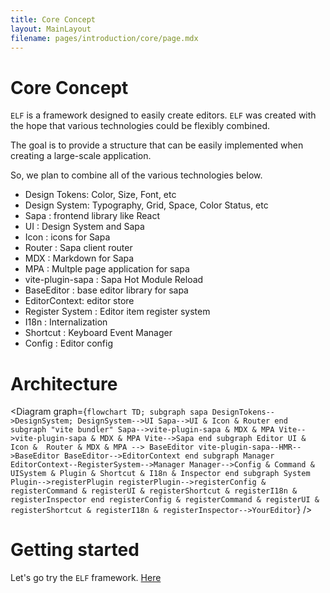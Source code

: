 ```yaml
---
title: Core Concept
layout: MainLayout
filename: pages/introduction/core/page.mdx
---
```



# Core Concept

`ELF` is a framework designed to easily create editors. `ELF` was created with the hope that various technologies could be flexibly combined.

The goal is to provide a structure that can be easily implemented when creating a large-scale application.

So, we plan to combine all of the various technologies below.

* Design Tokens: Color, Size, Font, etc 
* Design System: Typography, Grid, Space, Color Status, etc 
* Sapa : frontend library like React 
* UI : Design System and Sapa 
* Icon : icons for Sapa  
* Router : Sapa client router 
* MDX : Markdown for Sapa
* MPA : Multple page application for sapa
* vite-plugin-sapa : Sapa Hot Module Reload 
* BaseEditor : base editor library for sapa
* EditorContext:  editor store 
* Register System :  Editor item register system 
* I18n : Internalization 
* Shortcut : Keyboard Event Manager 
* Config : Editor config 

# Architecture 

<Diagram graph={`
flowchart TD;
  subgraph sapa
    DesignTokens-->DesignSystem;
    DesignSystem-->UI
    Sapa-->UI & Icon & Router
  end
  subgraph "vite bundler"
    Sapa-->vite-plugin-sapa & MDX & MPA
    Vite-->vite-plugin-sapa & MDX & MPA
    Vite-->Sapa
  end
  subgraph Editor
    UI & Icon &  Router & MDX & MPA --> BaseEditor
    vite-plugin-sapa--HMR-->BaseEditor
    BaseEditor-->EditorContext
  end
  subgraph Manager    
    EditorContext--RegisterSystem-->Manager
    Manager-->Config & Command & UISystem & Plugin & Shortcut & I18n & Inspector
  end
  subgraph System
    Plugin-->registerPlugin
    registerPlugin-->registerConfig & registerCommand & registerUI & registerShortcut & registerI18n & registerInspector
  end
    registerConfig & registerCommand & registerUI & registerShortcut & registerI18n & registerInspector-->YourEditor
`} />

# Getting started 

Let's go try the `ELF` framework. [Here](/pages/introduction/getting-started/)